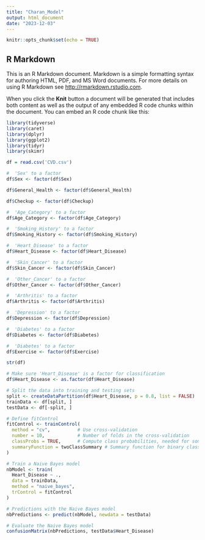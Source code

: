 ```yaml
---
title: "Charan_Model"
output: html_document
date: "2023-12-03"
---
```


```r
knitr::opts_chunk$set(echo = TRUE)
```

## R Markdown

This is an R Markdown document. Markdown is a simple formatting syntax for authoring HTML, PDF, and MS Word documents. For more details on using R Markdown see <http://rmarkdown.rstudio.com>.

When you click the **Knit** button a document will be generated that includes both content as well as the output of any embedded R code chunks within the document. You can embed an R code chunk like this:

```r
library(tidyverse)
library(caret)
library(dplyr)
library(ggplot2)
library(tidyr)
library(skimr)
```
```R
df = read.csv('CVD.csv')

#  'Sex' to a factor
df$Sex <- factor(df$Sex)

df$General_Health <- factor(df$General_Health)

df$Checkup <- factor(df$Checkup)

#  'Age_Category' to a factor
df$Age_Category <- factor(df$Age_Category)

#  'Smoking_History' to a factor
df$Smoking_History <- factor(df$Smoking_History)

#  'Heart_Disease' to a factor
df$Heart_Disease <- factor(df$Heart_Disease)

#  'Skin_Cancer' to a factor
df$Skin_Cancer <- factor(df$Skin_Cancer)

#  'Other_Cancer' to a factor
df$Other_Cancer <- factor(df$Other_Cancer)

#  'Arthritis' to a factor
df$Arthritis <- factor(df$Arthritis)

#  'Depression' to a factor
df$Depression <- factor(df$Depression)

#  'Diabetes' to a factor
df$Diabetes <- factor(df$Diabetes)

#  'Diabetes' to a factor
df$Exercise <- factor(df$Exercise)

str(df)

```
```R
# Make sure 'Heart_Disease' is a factor for classification
df$Heart_Disease <- as.factor(df$Heart_Disease)

# Split the data into training and testing sets
split <- createDataPartition(df$Heart_Disease, p = 0.8, list = FALSE)
trainData <- df[split, ]
testData <- df[-split, ]
```

```R
# Define fitControl
fitControl <- trainControl(
  method = "cv",          # Use cross-validation
  number = 10,            # Number of folds in the cross-validation
  classProbs = TRUE,      # Compute class probabilities, needed for some models
  summaryFunction = twoClassSummary # Summary function for binary classification
)

# Train a Naive Bayes model
nbModel <- train(
  Heart_Disease ~ ., 
  data = trainData, 
  method = "naive_bayes", 
  trControl = fitControl
)

# Predictions with the Naive Bayes model
nbPredictions <- predict(nbModel, newdata = testData)

# Evaluate the Naive Bayes model
confusionMatrix(nbPredictions, testData$Heart_Disease)

```

